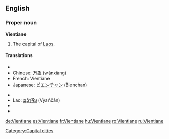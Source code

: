 {{wikipedia}}
==English==

===Proper noun===
'''Vientiane'''
# The capital of [[Laos]].

====Translations====
{{top}}
*{{trreq|Burmese}}
*Chinese: [[万象]] (wànxiàng)
*French: Vientiane
*Japanese: [[ビエンチャン]] (Bienchan)
{{mid}}
*{{trreq|Khmer}}
*Lao: [[ວຽງຈັນ]] (Vẏaṅčân)
*{{trreq|Thai}}
*{{trreq|Vietnamese}}
{{bottom}}

[[Category:Capital cities]]

[[de:Vientiane]]
[[es:Vientiane]]
[[fr:Vientiane]]
[[hu:Vientiane]]
[[ro:Vientiane]]
[[ru:Vientiane]]